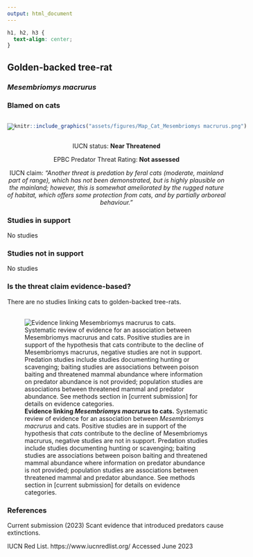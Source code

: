 ```yaml
---
output: html_document
---
```

```css
h1, h2, h3 {
  text-align: center;
}
```

## **Golden-backed tree-rat**
### *Mesembriomys macrurus*
### Blamed on cats

:::: {style="display: flex;"}

[![](assets/photos/Mesembriomys macrurus.png)](https://www.inaturalist.org/photos/59888454?size=original)

::: {}

:::

::: {}
  ```r
  knitr::include_graphics("assets/figures/Map_Cat_Mesembriomys macrurus.png")
  ```
:::

::::
<center>
IUCN status: **Near Threatened**

EPBC Predator Threat Rating: **Not assessed**

IUCN claim: *"Another threat is predation by feral cats (moderate, mainland part of range), which has not been demonstrated, but is highly plausible on the mainland; however, this is somewhat ameliorated by the rugged nature of habitat, which offers some protection from cats, and by partially arboreal behaviour."*

</center>

### Studies in support

No studies

### Studies not in support

No studies

### Is the threat claim evidence-based?

There are no studies linking cats to golden-backed tree-rats.
<br>
<br>

![**Evidence linking *Mesembriomys macrurus* to cats.** Systematic review of evidence for an association between *Mesembriomys macrurus* and cats. Positive studies are in support of the hypothesis that *cats* contribute to the decline of Mesembriomys macrurus, negative studies are not in support. Predation studies include studies documenting hunting or scavenging; baiting studies are associations between poison baiting and threatened mammal abundance where information on predator abundance is not provided; population studies are associations between threatened mammal and predator abundance. See methods section in [current submission] for details on evidence categories.](assets/figures/Main_Evidence_Cat_Mesembriomys macrurus.png)

### References



Current submission (2023) Scant evidence that introduced predators cause extinctions.

IUCN Red List. https://www.iucnredlist.org/ Accessed June 2023

